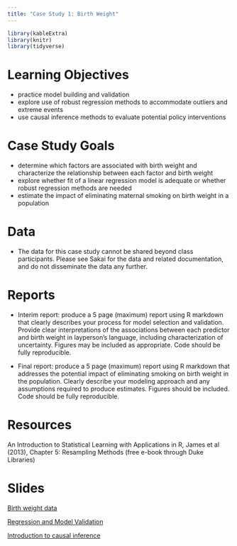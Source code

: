 ```yaml
---
title: "Case Study 1: Birth Weight"
---
```


```r
library(kableExtra)
library(knitr)
library(tidyverse)
```


# Learning Objectives

- practice model building and validation
- explore use of robust regression methods to accommodate outliers and extreme events
- use causal inference methods to evaluate potential policy interventions

# Case Study Goals

- determine which factors are associated with birth weight and characterize the relationship between each factor and birth weight
- explore whether fit of a linear regression model is adequate or whether robust regression methods are needed
- estimate the impact of eliminating maternal smoking on birth weight in a population

# Data

- The data for this case study cannot be shared beyond class participants. Please see Sakai for the data and related documentation, and do not disseminate the data any further.

# Reports

- Interim report: produce a 5 page (maximum) report using R markdown that clearly describes your process for model selection and validation. Provide clear interpretations of the associations between each predictor and birth weight in layperson's language, including characterization of uncertainty.  Figures may be included as appropriate. Code should be fully reproducible.

- Final report: produce a 5 page (maximum) report using R markdown that addresses the potential impact of eliminating smoking on birth weight in the population. Clearly describe your modeling approach and any assumptions required to produce estimates. Figures should be included. Code should be fully reproducible.

# Resources

An Introduction to Statistical Learning with Applications in R, James et al (2013), Chapter 5: Resampling Methods (free e-book through Duke Libraries)


# Slides


[Birth weight data](decks/cs01_1_deck.html)

[Regression and Model Validation](decks/cs01_3_deck.html)


[Introduction to causal inference](decks/cs01_4_deck.html)

